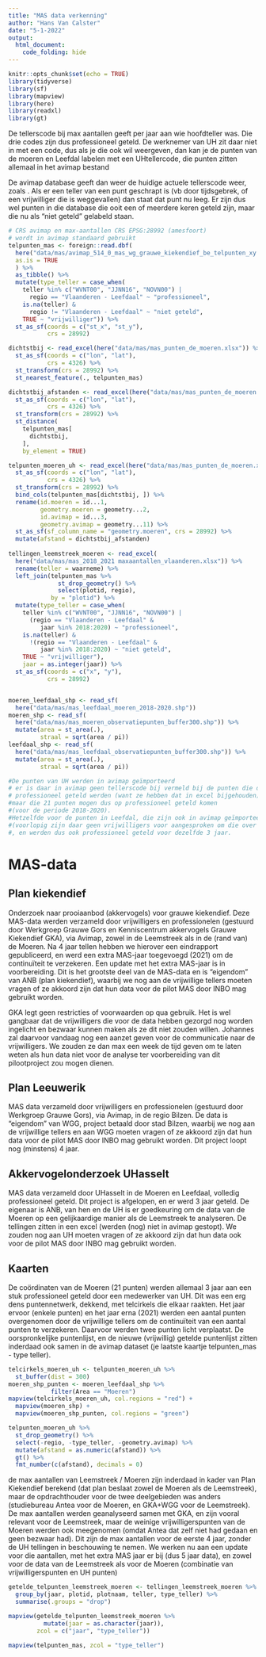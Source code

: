 ```yaml
---
title: "MAS data verkenning"
author: "Hans Van Calster"
date: "5-1-2022"
output:
  html_document:
    code_folding: hide
---
```


```r
knitr::opts_chunk$set(echo = TRUE)
library(tidyverse)
library(sf)
library(mapview)
library(here)
library(readxl)
library(gt)
```

De tellerscode bij max aantallen geeft per jaar aan wie hoofdteller was.
Die drie codes zijn dus professioneel geteld.
De werknemer van UH zit daar niet in met een code, dus als je die ook wil weergeven, dan kan je de punten van de moeren en Leefdal labelen met een UHtellercode, die punten zitten allemaal in het avimap bestand

De avimap database geeft dan weer de huidige actuele tellerscode weer, zoals .
Als er een teller van een punt geschrapt is (vb door tijdsgebrek, of een vrijwilliger die is weggevallen) dan staat dat punt nu leeg.
Er zijn dus wel punten in die database die ooit een of meerdere keren geteld zijn, maar die nu als "niet geteld" gelabeld staan.

```r
# CRS avimap en max-aantallen CRS EPSG:28992 (amesfoort)
# wordt in avimap standaard gebruikt
telpunten_mas <- foreign::read.dbf(
  here("data/mas/avimap_514_0_mas_wg_grauwe_kiekendief_be_telpunten_xy.dbf"),
  as.is = TRUE
  ) %>%
  as_tibble() %>%
  mutate(type_teller = case_when(
    teller %in% c("WVNT00", "JJNN16", "NOVN00") |
      regio == "Vlaanderen - Leefdaal" ~ "professioneel",
    is.na(teller) &
      regio != "Vlaanderen - Leefdaal" ~ "niet geteld",
    TRUE ~ "vrijwilliger")) %>%
  st_as_sf(coords = c("st_x", "st_y"),
           crs = 28992)

dichtstbij <- read_excel(here("data/mas/mas_punten_de_moeren.xlsx")) %>%
  st_as_sf(coords = c("lon", "lat"),
           crs = 4326) %>%
  st_transform(crs = 28992) %>%
  st_nearest_feature(., telpunten_mas)

dichtstbij_afstanden <- read_excel(here("data/mas/mas_punten_de_moeren.xlsx")) %>%
  st_as_sf(coords = c("lon", "lat"),
           crs = 4326) %>%
  st_transform(crs = 28992) %>%
  st_distance(
    telpunten_mas[
      dichtstbij,
    ],
    by_element = TRUE)

telpunten_moeren_uh <- read_excel(here("data/mas/mas_punten_de_moeren.xlsx")) %>%
  st_as_sf(coords = c("lon", "lat"),
           crs = 4326) %>%
  st_transform(crs = 28992) %>%
  bind_cols(telpunten_mas[dichtstbij, ]) %>%
  rename(id.moeren = id...1,
         geometry.moeren = geometry...2,
         id.avimap = id...3,
         geometry.avimap = geometry...11) %>%
  st_as_sf(sf_column_name = "geometry.moeren", crs = 28992) %>%
  mutate(afstand = dichtstbij_afstanden)
  
tellingen_leemstreek_moeren <- read_excel(
  here("data/mas/mas_2018_2021 maxaantallen_vlaanderen.xlsx")) %>%
  rename(teller = waarneme) %>%
  left_join(telpunten_mas %>%
              st_drop_geometry() %>%
              select(plotid, regio),
            by = "plotid") %>%
  mutate(type_teller = case_when(
    teller %in% c("WVNT00", "JJNN16", "NOVN00") |
      (regio == "Vlaanderen - Leefdaal" &
         jaar %in% 2018:2020) ~ "professioneel",
    is.na(teller) &
      !(regio == "Vlaanderen - Leefdaal" &
         jaar %in% 2018:2020) ~ "niet geteld",
    TRUE ~ "vrijwilliger"),
    jaar = as.integer(jaar)) %>%
  st_as_sf(coords = c("x", "y"),
           crs = 28992) 


moeren_leefdaal_shp <- read_sf(
  here("data/mas/mas_leefdaal_moeren_2018-2020.shp"))
moeren_shp <- read_sf(
  here("data/mas/mas_moeren_observatiepunten_buffer300.shp")) %>%
  mutate(area = st_area(.),
         straal = sqrt(area / pi))
leefdaal_shp <- read_sf(
  here("data/mas/mas_leefdaal_observatiepunten_buffer300.shp")) %>%
  mutate(area = st_area(.),
         straal = sqrt(area / pi))

#De punten van UH werden in avimap geïmporteerd
# er is daar in avimap geen tellerscode bij vermeld bij de punten die door UH
# professioneel geteld werden (want ze hebben dat in excel bijgehouden),
#maar die 21 punten mogen dus op professioneel geteld komen
#(voor de periode 2018-2020).
#Hetzelfde voor de punten in Leefdal, die zijn ook in avimap geïmporteerd 
#(voorlopig zijn daar geen vrijwilligers voor aangesproken om die over te nemen)
#, en werden dus ook professioneel geteld voor dezelfde 3 jaar.
```

# MAS-data

## Plan kiekendief

Onderzoek naar prooiaanbod (akkervogels) voor grauwe kiekendief.
Deze MAS-data werden verzameld door vrijwilligers en professionelen (gestuurd door Werkgroep Grauwe Gors en Kenniscentrum akkervogels Grauwe Kiekendief GKA), via Avimap, zowel in de Leemstreek als in de (rand van) de Moeren.
Na 4 jaar tellen hebben we hierover een eindrapport gepubliceerd, en werd een extra MAS-jaar toegevoegd (2021) om de continuïteit te verzekeren.
Een update met het extra MAS-jaar is in voorbereiding.
Dit is het grootste deel van de MAS-data en is "eigendom" van ANB (plan kiekendief), waarbij we nog aan de vrijwillige tellers moeten vragen of ze akkoord zijn dat hun data voor de pilot MAS door INBO mag gebruikt worden.

GKA legt geen restricties of voorwaarden op qua gebruik.
Het is wel gangbaar dat de vrijwilligers die voor de data hebben gezorgd nog worden ingelicht en bezwaar kunnen maken als ze dit niet zouden willen.
Johannes zal daarvoor vandaag nog een aanzet geven voor de communicatie naar de vrijwilligers.
We zouden ze dan max een week de tijd geven om te laten weten als hun data niet voor de analyse ter voorbereiding van dit pilootproject zou mogen dienen.

## Plan Leeuwerik

MAS data verzameld door vrijwilligers en professionelen (gestuurd door Werkgroep Grauwe Gors), via Avimap, in de regio Bilzen.
De data is "eigendom" van WGG, project betaald door stad Bilzen, waarbij we nog aan de vrijwillige tellers en aan WGG moeten vragen of ze akkoord zijn dat hun data voor de pilot MAS door INBO mag gebruikt worden.
Dit project loopt nog (minstens) 4 jaar.

## Akkervogelonderzoek UHasselt

MAS data verzameld door UHasselt in de Moeren en Leefdaal, volledig professioneel geteld.
Dit project is afgelopen, en er werd 3 jaar geteld.
De eigenaar is ANB, van hen en de UH is er goedkeuring om de data van de Moeren op een gelijkaardige manier als de Leemstreek te analyseren.
De tellingen zitten in een excel (werden (nog) niet in avimap gestopt).
We zouden nog aan UH moeten vragen of ze akkoord zijn dat hun data ook voor de pilot MAS door INBO mag gebruikt worden.

## Kaarten

De coördinaten van de Moeren (21 punten) werden allemaal 3 jaar aan een stuk professioneel geteld door een medewerker van UH.
Dit was een erg dens puntennetwerk, dekkend, met telcirkels die elkaar raakten.
Het jaar ervoor (enkele punten) en het jaar erna (2021) werden een aantal punten overgenomen door de vrijwillige tellers om de continuïteit van een aantal punten te verzekeren.
Daarvoor werden twee punten licht verplaatst.
De oorspronkelijke puntenlijst, en de nieuwe (vrijwillig) getelde puntenlijst zitten inderdaad ook samen in de avimap dataset (je laatste kaartje telpunten_mas - type teller).

```r
telcirkels_moeren_uh <- telpunten_moeren_uh %>% 
  st_buffer(dist = 300)
moeren_shp_punten <- moeren_leefdaal_shp %>%
            filter(Area == "Moeren")
mapview(telcirkels_moeren_uh, col.regions = "red") + 
  mapview(moeren_shp) +
  mapview(moeren_shp_punten, col.regions = "green")
```


```r
telpunten_moeren_uh %>%
  st_drop_geometry() %>%
  select(-regio, -type_teller, -geometry.avimap) %>%
  mutate(afstand = as.numeric(afstand)) %>%
  gt() %>%
  fmt_number(c(afstand), decimals = 0)
```


de max aantallen van Leemstreek / Moeren zijn inderdaad in kader van Plan Kiekendief berekend (dat plan beslaat zowel de Moeren als de Leemstreek), maar de opdrachthouder voor de twee deelgebieden was anders (studiebureau Antea voor de Moeren, en GKA+WGG voor de Leemstreek).
De max aantallen werden geanalyseerd samen met GKA, en zijn vooral relevant voor de Leemstreek, maar de weinige vrijwilligerspunten van de Moeren werden ook meegenomen (omdat Antea dat zelf niet had gedaan en geen bezwaar had).
Dit zijn de max aantallen voor de eerste 4 jaar, zonder de UH tellingen in beschouwing te nemen.
We werken nu aan een update voor die aantallen, met het extra MAS jaar er bij (dus 5 jaar data), en zowel voor de data van de Leemstreek als voor de Moeren (combinatie van vrijwilligerspunten en UH punten)



```r
getelde_telpunten_leemstreek_moeren <- tellingen_leemstreek_moeren %>%
  group_by(jaar, plotid, plotnaam, teller, type_teller) %>%
  summarise(.groups = "drop")

mapview(getelde_telpunten_leemstreek_moeren %>%
          mutate(jaar = as.character(jaar)),
        zcol = c("jaar", "type_teller"))
```

```r
mapview(telpunten_mas, zcol = "type_teller")
```

